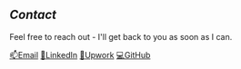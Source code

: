 ## _Contact_

Feel free to reach out - I'll get back to you as soon as I can.

[📫Email](mailto:reanokeanu@gmail.com) [💼LinkedIn](https://linkedin.com/in/keanureano) [🧰Upwork](https://www.upwork.com/freelancers/keanur) [💻GitHub](https://www.github.com/keanureano)
